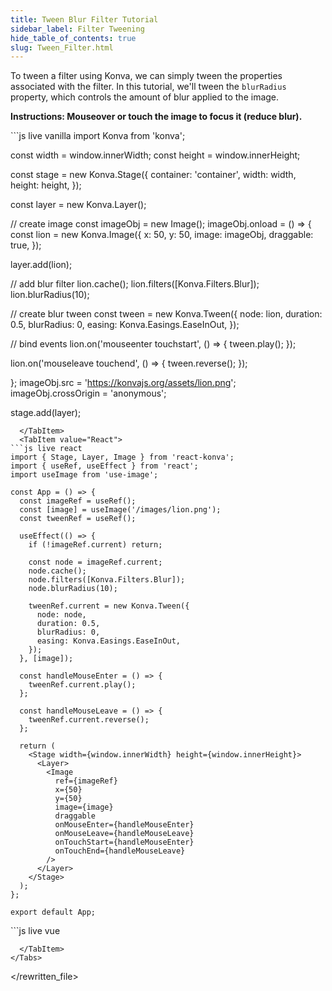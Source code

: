 ---
title: Tween Blur Filter Tutorial
sidebar_label: Filter Tweening
hide_table_of_contents: true
slug: Tween_Filter.html
---

To tween a filter using Konva, we can simply tween the properties associated with the filter.
In this tutorial, we'll tween the `blurRadius` property, which controls the amount of blur applied to the image.

**Instructions: Mouseover or touch the image to focus it (reduce blur).**


<Tabs>
  <TabItem value="Vanilla" default>
```js live vanilla
import Konva from 'konva';

const width = window.innerWidth;
const height = window.innerHeight;

const stage = new Konva.Stage({
container: 'container',
width: width,
height: height,
});

const layer = new Konva.Layer();

// create image
const imageObj = new Image();
imageObj.onload = () => {
const lion = new Konva.Image({
x: 50,
y: 50,
image: imageObj,
draggable: true,
});

layer.add(lion);

// add blur filter
lion.cache();
lion.filters([Konva.Filters.Blur]);
lion.blurRadius(10);

// create blur tween
const tween = new Konva.Tween({
node: lion,
duration: 0.5,
blurRadius: 0,
easing: Konva.Easings.EaseInOut,
});

// bind events
lion.on('mouseenter touchstart', () => {
tween.play();
});

lion.on('mouseleave touchend', () => {
tween.reverse();
});

};
imageObj.src = 'https://konvajs.org/assets/lion.png';
imageObj.crossOrigin = 'anonymous';

stage.add(layer);

````
  </TabItem>
  <TabItem value="React">
```js live react
import { Stage, Layer, Image } from 'react-konva';
import { useRef, useEffect } from 'react';
import useImage from 'use-image';

const App = () => {
  const imageRef = useRef();
  const [image] = useImage('/images/lion.png');
  const tweenRef = useRef();

  useEffect(() => {
    if (!imageRef.current) return;

    const node = imageRef.current;
    node.cache();
    node.filters([Konva.Filters.Blur]);
    node.blurRadius(10);

    tweenRef.current = new Konva.Tween({
      node: node,
      duration: 0.5,
      blurRadius: 0,
      easing: Konva.Easings.EaseInOut,
    });
  }, [image]);

  const handleMouseEnter = () => {
    tweenRef.current.play();
  };

  const handleMouseLeave = () => {
    tweenRef.current.reverse();
  };

  return (
    <Stage width={window.innerWidth} height={window.innerHeight}>
      <Layer>
        <Image
          ref={imageRef}
          x={50}
          y={50}
          image={image}
          draggable
          onMouseEnter={handleMouseEnter}
          onMouseLeave={handleMouseLeave}
          onTouchStart={handleMouseEnter}
          onTouchEnd={handleMouseLeave}
        />
      </Layer>
    </Stage>
  );
};

export default App;
````

  </TabItem>
  <TabItem value="Vue">
```js live vue
<template>
  <v-stage :config="stageSize">
    <v-layer>
      <v-image
        v-if="image"
        :config="imageConfig"
        @mouseenter="handleMouseEnter"
        @mouseleave="handleMouseLeave"
        @touchstart="handleMouseEnter"
        @touchend="handleMouseLeave"
        ref="imageRef"
      />
    </v-layer>
  </v-stage>
</template>

<script setup>
import { ref, onMounted, computed } from 'vue';
import Konva from 'konva';

const stageSize = {
  width: window.innerWidth,
  height: window.innerHeight
};

const image = ref(null);
const imageRef = ref(null);
let tween = null;

// Load image
const img = new Image();
img.onload = () => {
  image.value = img;
};
img.src = '/images/lion.png';

const imageConfig = computed(() => ({
  x: 50,
  y: 50,
  image: image.value,
  draggable: true
}));

onMounted(() => {
  if (!imageRef.value) return;

  const node = imageRef.value.getNode();
  node.cache();
  node.filters([Konva.Filters.Blur]);
  node.blurRadius(10);

  tween = new Konva.Tween({
    node: node,
    duration: 0.5,
    blurRadius: 0,
    easing: Konva.Easings.EaseInOut,
  });
});

const handleMouseEnter = () => {
  tween.play();
};

const handleMouseLeave = () => {
  tween.reverse();
};
</script>

```
  </TabItem>
</Tabs>
```

</rewritten_file>
